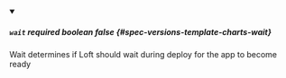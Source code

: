 
<details className="config-field" data-expandable="false" open>
<summary>

##### `wait` <span className="config-field-required" data-required="false">required</span> <span className="config-field-type">boolean</span> <span className="config-field-default">false</span> <span className="config-field-enum"></span> {#spec-versions-template-charts-wait}

Wait determines if Loft should wait during deploy for the app to become ready

</summary>



</details>
